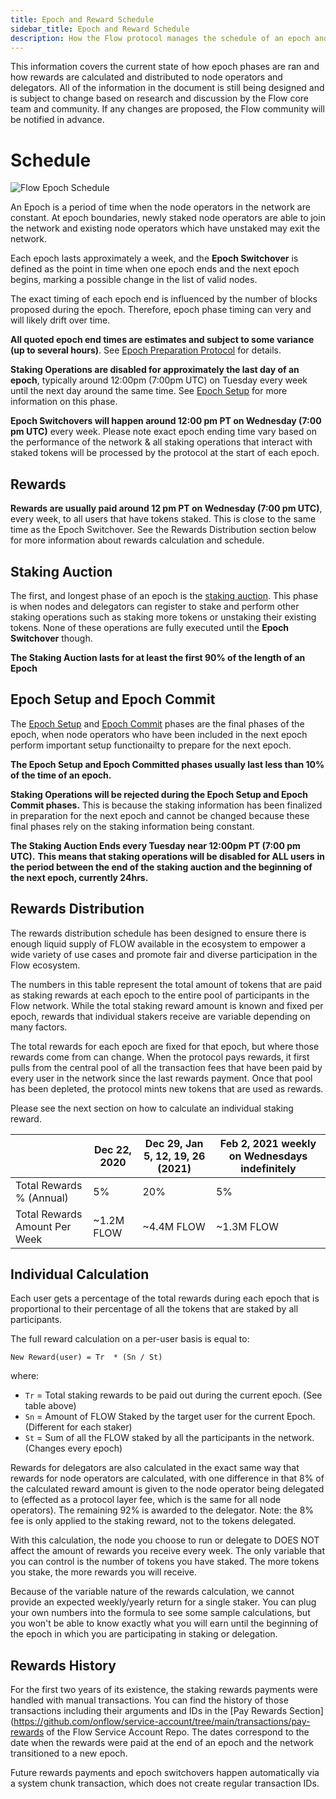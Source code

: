 ```yaml
---
title: Epoch and Reward Schedule
sidebar_title: Epoch and Reward Schedule
description: How the Flow protocol manages the schedule of an epoch and rewards payments
---
```


<Callout type="warning">

This information covers the current state of how epoch phases are ran and how
rewards are calculated and distributed to node operators and delegators. 
All of the information in the document is still being designed and is subject to change
based on research and discussion by the Flow core team and community.
If any changes are proposed, the Flow community will be notified in advance.
</Callout>

# Schedule

![Flow Epoch Schedule](epoch-phase-diagram.png)

An Epoch is a period of time when the node operators in the network are constant. At epoch 
boundaries, newly staked node operators are able to join the network and existing node operators
which have unstaked may exit the network.

Each epoch lasts approximately a week, and the **Epoch Switchover** is defined as the point in time
when one epoch ends and the next epoch begins, marking a possible change in the list of valid nodes.

<Callout type="info">

The exact timing of each epoch end is influenced by the number of blocks proposed during the epoch.
Therefore, epoch phase timing can very and will likely drift over time.

**All quoted epoch end times are estimates and subject to some variance (up to several hours)**.
See [Epoch Preparation Protocol](./04-epoch-preparation.mdx#epoch-length) for details. 

</Callout>

**Staking Operations are disabled for approximately the last day of an epoch**,
typically around 12:00pm (7:00pm UTC) on Tuesday every week until the next day around the same time.
See [Epoch Setup](./04-epoch-preparation.mdx#phase-1-epoch-setup) for more information on this phase.

**Epoch Switchovers will happen around 12:00 pm PT on Wednesday (7:00 pm UTC)** every week. 
Please note exact epoch ending time vary based on the performance of the network
& all staking operations that interact with staked tokens will be processed
by the protocol at the start of each epoch. 

## Rewards

**Rewards are usually paid around 12 pm PT on Wednesday (7:00 pm UTC)**, every week,
to all users that have tokens staked.
This is close to the same time as the Epoch Switchover. See the Rewards Distribution section below
for more information about rewards calculation and schedule.

## Staking Auction

The first, and longest phase of an epoch is the [staking auction](./04-epoch-preparation.mdx#phase-0-staking-auction).
This phase is when nodes and delegators can register to stake and perform other staking operations
such as staking more tokens or unstaking their existing tokens.
None of these operations are fully executed until the **Epoch Switchover** though.

**The Staking Auction lasts for at least the first 90% of the length of an Epoch**

## Epoch Setup and Epoch Commit

The [Epoch Setup](./04-epoch-preparation.mdx#phase-1-epoch-setup)
and [Epoch Commit](./04-epoch-preparation.mdx#phase-2-epoch-committed)
phases are the final phases of the epoch, when node operators who have been included
in the next epoch perform important setup functionailty to prepare for the next epoch.

**The Epoch Setup and Epoch Committed phases usually last less than 10% of the time of an epoch.**

**Staking Operations will be rejected during the Epoch Setup and Epoch Commit phases.**
This is because the staking information has been finalized in preparation for the next epoch
and cannot be changed because these final phases rely on the staking information being constant.

**The Staking Auction Ends every Tuesday near 12:00pm PT (7:00 pm UTC).**
**This means that staking operations will be disabled for ALL users**
**in the period between the end of the staking auction and the beginning of the next epoch, currently 24hrs.**

## Rewards Distribution

The rewards distribution schedule has been designed to ensure 
there is enough liquid supply of FLOW available in the ecosystem 
to empower a wide variety of use cases and promote fair and diverse participation in the Flow ecosystem.

The numbers in this table represent the total amount of tokens that are paid 
as staking rewards at each epoch to the entire pool of participants in the Flow network. 
While the total staking reward amount is known and fixed per epoch,
rewards that individual stakers receive are variable depending on many factors. 

The total rewards for each epoch are fixed for that epoch, but where those rewards come from can change.
When the protocol pays rewards, it first pulls from the central pool of all the transaction fees
that have been paid by every user in the network since the last rewards payment.
Once that pool has been depleted, the protocol mints new tokens that are used as rewards.

Please see the next section on how to calculate an individual staking reward.

|                               | Dec 22, 2020        | Dec 29, Jan 5, 12, 19, 26 (2021) | Feb 2, 2021 weekly on Wednesdays indefinitely |
| ----------------------------- | ------------------- | -------------------------------- | --------------------------------------------- |
| Total Rewards % (Annual)      | 5%                  | 20%                              | 5%                                            |
| Total Rewards Amount Per Week | ~1.2M FLOW          | ~4.4M FLOW                       | ~1.3M FLOW                                    |

## Individual Calculation

Each user gets a percentage of the total rewards during each epoch 
that is proportional to their percentage of all the tokens that are staked by all participants.

The full reward calculation on a per-user basis is equal to:	

```	
New Reward(user) = Tr  * (Sn / St)	
```	

where:	
- `Tr` = Total staking rewards to be paid out during the current epoch. (See table above)
- `Sn` = Amount of FLOW Staked by the target user for the current Epoch. (Different for each staker)
- `St` = Sum of all the FLOW staked by all the participants in the network. (Changes every epoch)

Rewards for delegators are also calculated in the exact same way that rewards for node operators are calculated, 
with one difference in that 8% of the calculated reward amount is given to the node operator being delegated to 
(effected as a protocol layer fee, which is the same for all node operators). 
The remaining 92% is awarded to the delegator. 
Note: the 8% fee is only applied to the staking reward, not to the tokens delegated.

With this calculation, the node you choose to run or delegate to 
DOES NOT affect the amount of rewards you receive every week. 
The only variable that you can control is the number of tokens you have staked. 
The more tokens you stake, the more rewards you will receive.

Because of the variable nature of the rewards calculation, we cannot provide an expected weekly/yearly return 
for a single staker. You can plug your own numbers into the formula to see some sample calculations, 
but you won't be able to know exactly what you will earn until the beginning 
of the epoch in which you are participating in staking or delegation.

## Rewards History

For the first two years of its existence, the staking rewards payments
were handled with manual transactions. You can find the history of those transactions
including their arguments and IDs in the
[Pay Rewards Section](https://github.com/onflow/service-account/tree/main/transactions/pay-rewards
of the Flow Service Account Repo. The dates correspond to the date when the
rewards were paid at the end of an epoch and the network transitioned to a new epoch.

Future rewards payments and epoch switchovers happen automatically via a system chunk transaction,
which does not create regular transaction IDs.